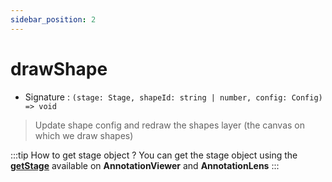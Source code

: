 ```yaml
---
sidebar_position: 2
---
```


# drawShape

- Signature : `(stage: Stage, shapeId: string | number, config: Config) => void`

> Update shape config and redraw the shapes layer (the canvas on which we draw shapes)

:::tip How to get stage object ?
You can get the stage object using the **[getStage](/docs/API/annotation-viewer-api#getstage)** available on **AnnotationViewer** and **AnnotationLens**
:::
